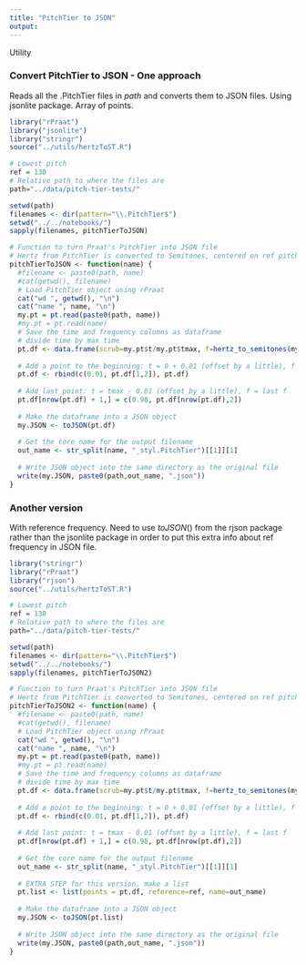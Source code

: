 ```yaml
---
title: "PitchTier to JSON"
output:
---
```


Utility 

### Convert PitchTier to JSON - One approach

Reads all the .PitchTier files in $path$ and converts them to JSON files.
Using jsonlite package. Array of points.

```r
library("rPraat")
library("jsonlite")
library("stringr")
source("../utils/hertzToST.R")

# Lowest pitch
ref = 130
# Relative path to where the files are
path="../data/pitch-tier-tests/"

setwd(path)
filenames <- dir(pattern="\\.PitchTier$")
setwd("../../notebooks/")
sapply(filenames, pitchTierToJSON)

# Function to turn Praat's PitchTier into JSON file
# Hertz from PitchTier is converted to Semitones, centered on ref pitch
pitchTierToJSON <- function(name) {
  #filename <- paste0(path, name)
  #cat(getwd(), filename)
  # Load PitchTier object using rPraat
  cat("wd ", getwd(), "\n")
  cat("name ", name, "\n")
  my.pt = pt.read(paste0(path, name))
  #my.pt = pt.read(name)
  # Save the time and frequency columns as dataframe
  # divide time by max time
  pt.df <- data.frame(scrub=my.pt$t/my.pt$tmax, f=hertz_to_semitones(my.pt$f, ref))  
  
  # Add a point to the beginning: t = 0 + 0.01 (offset by a little), f = first f
  pt.df <- rbind(c(0.01, pt.df[1,2]), pt.df)
  
  # Add last point: t = tmax - 0.01 (offset by a little), f = last f
  pt.df[nrow(pt.df) + 1,] = c(0.98, pt.df[nrow(pt.df),2])
  
  # Make the dataframe into a JSON object
  my.JSON <- toJSON(pt.df)
  
  # Get the core name for the output filename
  out_name <- str_split(name, "_styl.PitchTier")[[1]][1]
  
  # Write JSON object into the same directory as the original file
  write(my.JSON, paste0(path,out_name, ".json"))
}

```

### Another version
With reference frequency. Need to use $toJSON()$ from the rjson package rather than the jsonlite package in order to put this extra info about ref frequency in JSON file.

```r
library("stringr")
library("rPraat")
library("rjson")
source("../utils/hertzToST.R")

# Lowest pitch
ref = 130
# Relative path to where the files are
path="../data/pitch-tier-tests/"

setwd(path)
filenames <- dir(pattern="\\.PitchTier$")
setwd("../../notebooks/")
sapply(filenames, pitchTierToJSON2)

# Function to turn Praat's PitchTier into JSON file
# Hertz from PitchTier is converted to Semitones, centered on ref pitch
pitchTierToJSON2 <- function(name) {
  #filename <- paste0(path, name)
  #cat(getwd(), filename)
  # Load PitchTier object using rPraat
  cat("wd ", getwd(), "\n")
  cat("name ", name, "\n")
  my.pt = pt.read(paste0(path, name))
  #my.pt = pt.read(name)
  # Save the time and frequency columns as dataframe
  # divide time by max time
  pt.df <- data.frame(scrub=my.pt$t/my.pt$tmax, f=hertz_to_semitones(my.pt$f, ref))  
  
  # Add a point to the beginning: t = 0 + 0.01 (offset by a little), f = first f
  pt.df <- rbind(c(0.01, pt.df[1,2]), pt.df)
  
  # Add last point: t = tmax - 0.01 (offset by a little), f = last f
  pt.df[nrow(pt.df) + 1,] = c(0.98, pt.df[nrow(pt.df),2])
  
  # Get the core name for the output filename
  out_name <- str_split(name, "_styl.PitchTier")[[1]][1]
  
  # EXTRA STEP for this version, make a list
  pt.list <- list(points = pt.df, reference=ref, name=out_name)
  
  # Make the dataframe into a JSON object
  my.JSON <- toJSON(pt.list)
  
  # Write JSON object into the same directory as the original file
  write(my.JSON, paste0(path,out_name, ".json"))
}

```




